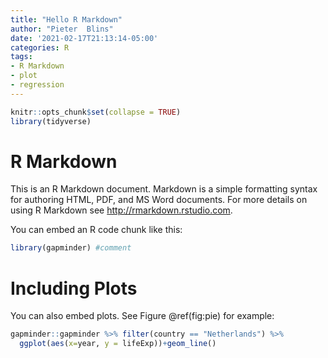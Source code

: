 ```yaml
---
title: "Hello R Markdown"
author: "Pieter  Blins"
date: '2021-02-17T21:13:14-05:00'
categories: R
tags:
- R Markdown
- plot
- regression
---
```


```r
knitr::opts_chunk$set(collapse = TRUE)
library(tidyverse)
```

# R Markdown

This is an R Markdown document. Markdown is a simple formatting syntax for authoring HTML, PDF, and MS Word documents. For more details on using R Markdown see <http://rmarkdown.rstudio.com>.

You can embed an R code chunk like this:

```r
library(gapminder) #comment
```

# Including Plots

You can also embed plots. See Figure \@ref(fig:pie) for example:

```r
gapminder::gapminder %>% filter(country == "Netherlands") %>% 
  ggplot(aes(x=year, y = lifeExp))+geom_line()
```
